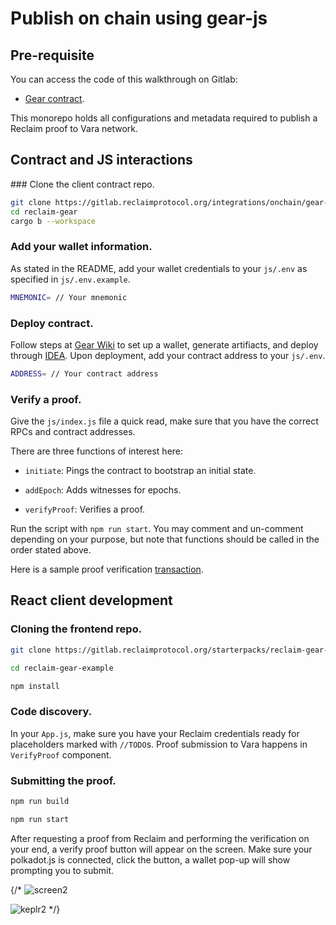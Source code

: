 


# Publish on chain using gear-js

## Pre-requisite

You can access the code of this walkthrough on Gitlab:

- [Gear contract](https://gitlab.reclaimprotocol.org/integrations/onchain/gear-sdk).

This monorepo holds all configurations and metadata required to publish a Reclaim proof to Vara network.

## Contract and JS interactions

<Steps>
### Clone the client contract repo.

```bash copy
git clone https://gitlab.reclaimprotocol.org/integrations/onchain/gear-sdk
cd reclaim-gear
cargo b --workspace
```

### Add your wallet information.

As stated in the README, add your wallet credentials to your `js/.env` as specified in `js/.env.example`.

```bash copy
MNEMONIC= // Your mnemonic
```

### Deploy contract.
Follow steps at [Gear Wiki](https://wiki.gear-tech.io/docs/getting-started-in-5-minutes) to set up a wallet, generate artifiacts, and deploy through [IDEA](idea.gear-tech.io).
Upon deployment, add your contract address to your `js/.env`.

```bash copy
ADDRESS= // Your contract address
``` 

### Verify a proof.

Give the `js/index.js` file a quick read, make sure that you have the correct RPCs and contract addresses.

There are three functions of interest here:

- `initiate`: Pings the contract to bootstrap an initial state.

- `addEpoch`: Adds witnesses for epochs.

- `verifyProof`: Verifies a proof.

Run the script with `npm run start`. You may comment and un-comment depending on your purpose, but note that functions should be called in the order stated above.


</Steps>


Here is a sample proof verification [transaction](https://idea.gear-tech.io/messages/0x0635ac7face036c37297e74a6a86c4a3be18019b60fcdfccf1af84b0ca10c771?node=wss%3A%2F%2Ftestnet.vara.network).

## React client development
<Steps>

### Cloning the frontend repo.

```bash
git clone https://gitlab.reclaimprotocol.org/starterpacks/reclaim-gear-example.git

cd reclaim-gear-example

npm install
```

### Code discovery.
In your `App.js`, make sure you have your Reclaim credentials ready for placeholders marked with ```//TODO```s. Proof submission to Vara happens in `VerifyProof` component.
### Submitting the proof.

```bash
npm run build

npm run start
```
After requesting a proof from Reclaim and performing the verification on your end, a verify proof button will appear on the screen.
Make sure your polkadot.js is connected, click the button, a wallet pop-up will show prompting you to submit.

{/* ![screen2](/screen2.png)


![keplr2](/keplr2.png) */}

</Steps>

